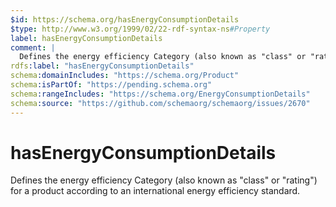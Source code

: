 ```yaml
---
$id: https://schema.org/hasEnergyConsumptionDetails
$type: http://www.w3.org/1999/02/22-rdf-syntax-ns#Property
label: hasEnergyConsumptionDetails
comment: |
  Defines the energy efficiency Category (also known as "class" or "rating") for a product according to an international energy efficiency standard.
rdfs:label: "hasEnergyConsumptionDetails"
schema:domainIncludes: "https://schema.org/Product"
schema:isPartOf: "https://pending.schema.org"
schema:rangeIncludes: "https://schema.org/EnergyConsumptionDetails"
schema:source: "https://github.com/schemaorg/schemaorg/issues/2670"
---
```


# hasEnergyConsumptionDetails

Defines the energy efficiency Category (also known as "class" or "rating") for a product according to an international energy efficiency standard.


